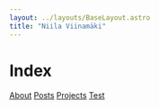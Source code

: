 ```yaml
---
layout: ../layouts/BaseLayout.astro
title: "Niila Viinamäki"
---
```


# Index

[About](https://niila.fi/about)
[Posts](https://niila.fi/posts)
[Projects](https://niila.fi/projects)
[Test](https://niila.fi/test)